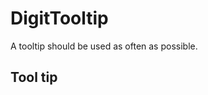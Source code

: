 
<Meta
    title="Elements|DigitTooltip"
    component={DigitTooltip}
/>

# DigitTooltip

A tooltip should be used as often as possible.

## Tool tip

<Preview>
    <Story name="Tooltip">
        <DigitTooltip text="This is a tooltip">
            <DigitButton text="Hover me" />
        </DigitTooltip>
    </Story>
    <Story name="Tooltip text">
        <DigitTooltip text="You can change the text">
            <DigitButton text="Hover me too" />
        </DigitTooltip>
    </Story>
</Preview>

<Props of={DigitTooltip} />
